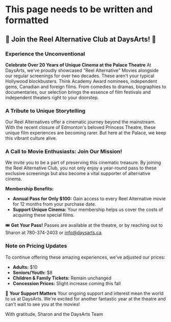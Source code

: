 # This page needs to be written and formatted


## 🌟 Join the Reel Alternative Club at DaysArts! 🎥

### Experience the Unconventional
**Celebrate Over 20 Years of Unique Cinema at the Palace Theatre**
At DaysArts, we've proudly showcased "Reel Alternative" Movies alongside our regular screenings for over two decades. These aren't your typical Hollywood blockbusters. Think Academy Award nominees, independent gems, Canadian and foreign films. From comedies to dramas, biographies to documentaries, our selection brings the essence of film festivals and independent theaters right to your doorstep.

### A Tribute to Unique Storytelling
Our Reel Alternatives offer a cinematic journey beyond the mainstream. With the recent closure of Edmonton's beloved Princess Theatre, these unique film experiences are becoming rarer. But here at the Palace, we keep this vibrant culture alive.

### A Call to Movie Enthusiasts: Join Our Mission!
We invite you to be a part of preserving this cinematic treasure. By joining the Reel Alternative Club, you not only enjoy a year-round pass to these exclusive screenings but also become a vital supporter of alternative cinema.

**Membership Benefits:**
- **Annual Pass for Only $100:** Gain access to every Reel Alternative movie for 12 months from your purchase date.
- **Support Unique Cinema:** Your membership helps us cover the costs of acquiring these special films.

🎟️ **Get Your Pass!**
Passes are available at the theatre, or by reaching out to Sharon at 780-374-2403 or [info@daysarts.ca](mailto:info@daysarts.ca).

### Note on Pricing Updates
To continue offering these amazing experiences, we've adjusted our prices:
- **Adults:** $10
- **Seniors/Youth:** $8
- **Children & Family Tickets:** Remain unchanged
- **Concession Prices:** Slight increase coming this fall

🙏 **Your Support Matters**
Your ongoing support and interest mean the world to us at DaysArts. We're excited for another fantastic year at the theatre and can't wait to see you at the movies!

With gratitude,
Sharon and the DaysArts Team
